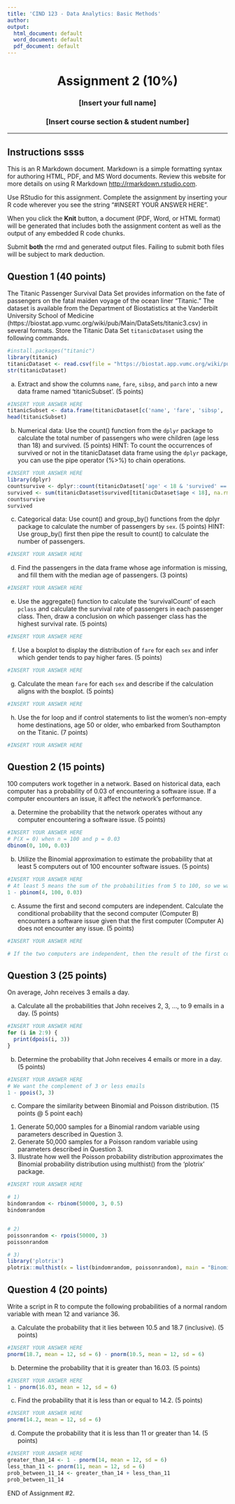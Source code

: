 ```yaml
---
title: 'CIND 123 - Data Analytics: Basic Methods'
author: 
output:
  html_document: default
  word_document: default
  pdf_document: default
---
```

<center> <h1> Assignment 2 (10%) </h1> </center>
<center> <h3> [Insert your full name] </h3> </center>
<center> <h3> [Insert course section & student number] </h3> </center>
---

## Instructions ssss


This is an R Markdown document. Markdown is a simple formatting syntax for authoring HTML, PDF, and MS Word documents. Review this website for more details on using R Markdown <http://rmarkdown.rstudio.com>.

Use RStudio for this assignment. Complete the assignment by inserting your R code wherever you see the string "#INSERT YOUR ANSWER HERE".

When you click the **Knit** button, a document (PDF, Word, or HTML format) will be generated that includes both the assignment content as well as the output of any embedded R code chunks.

Submit **both**  the rmd and generated output files. Failing to submit both files will be subject to mark deduction.

## Question 1 (40 points)

The Titanic Passenger Survival Data Set provides information on the fate of passengers on the fatal maiden voyage of the ocean liner "Titanic." The dataset is available from the Department of Biostatistics at the Vanderbilt University School of Medicine (https://biostat.app.vumc.org/wiki/pub/Main/DataSets/titanic3.csv) in several formats. Store the Titanic Data Set `titanicDataset` using the following commands. 


```r
#install.packages("titanic")
library(titanic)
titanicDataset <- read.csv(file = "https://biostat.app.vumc.org/wiki/pub/Main/DataSets/titanic3.csv", stringsAsFactors = F)
str(titanicDataset)
```

a) Extract and show the columns `name`, `fare`, `sibsp`, and `parch` into a new data frame named 'titanicSubset'. (5 points)

```r
#INSERT YOUR ANSWER HERE
titanicSubset <- data.frame(titanicDataset[c('name', 'fare', 'sibsp', 'parch')])
head(titanicSubset)
```


b) Numerical data: Use the count() function from the `dplyr` package to calculate the total number of passengers who were children (age less than 18) and survived. (5 points)
HINT: To count the occurrences of survived or not in the titanicDataset data frame using the `dplyr` package, you can use the pipe operator (%>%) to chain operations. 
```r
#INSERT YOUR ANSWER HERE
library(dplyr)
countsurvive <- dplyr::count(titanicDataset['age' < 18 & 'survived' == 1])
survived <- sum(titanicDataset$survived[titanicDataset$age < 18], na.rm = T)
countsurvive
survived
```


c) Categorical data: Use count() and group_by() functions from the dplyr package to calculate the number of passengers by `sex`. (5 points)
HINT: Use group_by() first then pipe the result to count() to calculate the number of passengers. 
```r
#INSERT YOUR ANSWER HERE

```

d) Find the passengers in the data frame whose age information is missing, and fill them with the median age of passengers. (3 points)

```r
#INSERT YOUR ANSWER HERE
```

e) Use the aggregate() function to calculate the 'survivalCount' of each `pclass` and calculate the survival rate of passengers in each passenger class. Then, draw a conclusion on which passenger class has the highest survival rate. (5 points)


```r
#INSERT YOUR ANSWER HERE

```


f) Use a boxplot to display the distribution of `fare` for each `sex` and infer which gender tends to pay higher fares. (5 points)
```r
#INSERT YOUR ANSWER HERE
```


g) Calculate the mean `fare` for each `sex` and describe if the calculation aligns with the boxplot. (5 points)
```r
#INSERT YOUR ANSWER HERE

```


h) Use the for loop and if control statements to list the women's non-empty home destinations, age 50 or older, who embarked from Southampton on the Titanic. (7 points)
```r
#INSERT YOUR ANSWER HERE

```



## Question 2 (15 points)

100 computers work together in a network. Based on historical data, each computer has a probability of 0.03 of encountering a software issue. If a computer encounters an issue, it affect the network's performance.

a) Determine the probability that the network operates without any computer encountering a software issue. (5 points)
```r
#INSERT YOUR ANSWER HERE
# P(X = 0) when n = 100 and p = 0.03
dbinom(0, 100, 0.03)
```

b) Utilize the Binomial approximation to estimate the probability that at least 5 computers out of 100 encounter software issues. (5 points)
```r
#INSERT YOUR ANSWER HERE
# At least 5 means the sum of the probabilities from 5 to 100, so we want to use the complement instead
1 - pbinom(4, 100, 0.03)

```

c) Assume the first and second computers are independent. Calculate the conditional probability that the second computer (Computer B) encounters a software issue given that the first computer (Computer A) does not encounter any issue. (5 points)
```r
#INSERT YOUR ANSWER HERE

# If the two computers are independent, then the result of the first computer has no bearing on the second computer. Therefore, the probability that the second computer encounters a software issue is 0.03, same as the first, third, and so on computers.
```



## Question 3 (25 points)

On average, John receives 3 emails a day.

a) Calculate all the probabilities that John receives 2, 3, ..., to 9 emails in a day. (5 points)
```r
#INSERT YOUR ANSWER HERE
for (i in 2:9) {
  print(dpois(i, 3))
}
```


b) Determine the probability that John receives 4 emails or more in a day. (5 points)
```r
#INSERT YOUR ANSWER HERE
# We want the complement of 3 or less emails
1 - ppois(3, 3)
```


c) Compare the similarity between Binomial and Poisson distribution. (15 points @ 5 point each)
1) Generate 50,000 samples for a Binomial random variable using parameters described in Question 3.
2) Generate 50,000 samples for a Poisson random variable using parameters described in Question 3.
3) Illustrate how well the Poisson probability distribution approximates the Binomial probability distribution using multhist() from the 'plotrix' package.
```r
#INSERT YOUR ANSWER HERE

# 1)
bindomrandom <- rbinom(50000, 3, 0.5)
bindomrandom


# 2)
poissonrandom <- rpois(50000, 3)
poissonrandom

# 3)
library('plotrix')
plotrix::multhist(x = list(bindomrandom, poissonrandom), main = "Binomial vs Poisson", ylab = "Frequency", xlab = "Values")
```



## Question 4 (20 points)

Write a script in R to compute the following probabilities of a normal random variable with mean 12 and variance 36.

a) Calculate the probability that it lies between 10.5 and 18.7 (inclusive). (5 points)
```r
#INSERT YOUR ANSWER HERE
pnorm(18.7, mean = 12, sd = 6) - pnorm(10.5, mean = 12, sd = 6)
```


b) Determine the probability that it is greater than 16.03. (5 points)
```r
#INSERT YOUR ANSWER HERE
1 - pnorm(16.03, mean = 12, sd = 6)
```


c) Find the probability that it is less than or equal to 14.2. (5 points)
```r
#INSERT YOUR ANSWER HERE
pnorm(14.2, mean = 12, sd = 6)
```


d) Compute the probability that it is less than 11 or greater than 14. (5 points)
```r
#INSERT YOUR ANSWER HERE
greater_than_14 <- 1 - pnorm(14, mean = 12, sd = 6)
less_than_11 <- pnorm(11, mean = 12, sd = 6)
prob_between_11_14 <- greater_than_14 + less_than_11
prob_between_11_14
```


END of Assignment #2.